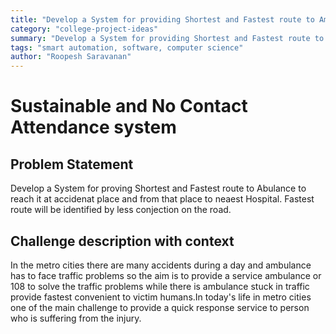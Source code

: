 ```yaml
---
title: "Develop a System for providing Shortest and Fastest route to Ambulance"
category: "college-project-ideas"
summary: "Develop a System for providing Shortest and Fastest route to Ambulance to reach accident place and from that place to the nearest Hospital"
tags: "smart automation, software, computer science"
author: "Roopesh Saravanan"
---
```


# Sustainable and No Contact Attendance system

## Problem Statement

Develop a System for proving Shortest and Fastest route to Abulance to reach it at accidenat place and from that place to neaest Hospital. Fastest route will be identified by less conjection on the road.

## Challenge description with context

In the metro cities there are many accidents during a day and ambulance has to face traffic problems so the aim is to provide a service ambulance or 108 to solve the traffic problems while there is ambulance stuck in traffic provide fastest convenient to victim humans.In today's life in metro cities one of the main challenge to provide a quick response service to person who is suffering from the injury.

